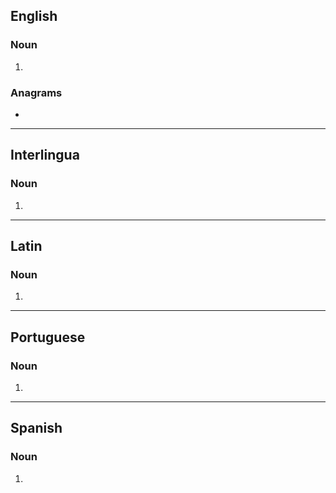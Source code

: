 {{also|Conchas}}
==English==

===Noun===
{{head|en|noun form}}

# {{plural of|concha|lang=en}}

===Anagrams===
* {{anagrams|en|a=acchnos|Chacons|chancos}}

----

==Interlingua==

===Noun===
{{head|ia|noun plural form}}

# {{plural of|concha|lang=ia}}

----

==Latin==

===Noun===
{{la-noun-form|conchās}}

# {{inflection of|concha||acc|p|lang=la}}

----

==Portuguese==

===Noun===
{{head|pt|noun plural form}}

# {{plural of|concha|lang=pt}}

----

==Spanish==

===Noun===
{{head|es|noun form}}

# {{plural of|concha|lang=es}}